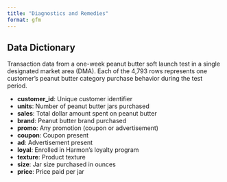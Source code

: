 ```yaml
---
title: "Diagnostics and Remedies"
format: gfm
---
```


## Data Dictionary

Transaction data from a one-week peanut butter soft launch test in a single designated market area (DMA). Each of the 4,793 rows represents one customer's peanut butter category purchase behavior during the test period.

- **customer_id**: Unique customer identifier
- **units**: Number of peanut butter jars purchased
- **sales**: Total dollar amount spent on peanut butter
- **brand**: Peanut butter brand purchased
- **promo**: Any promotion (coupon or advertisement)
- **coupon**: Coupon present
- **ad**: Advertisement present
- **loyal**: Enrolled in Harmon's loyalty program
- **texture**: Product texture
- **size**: Jar size purchased in ounces
- **price**: Price paid per jar

